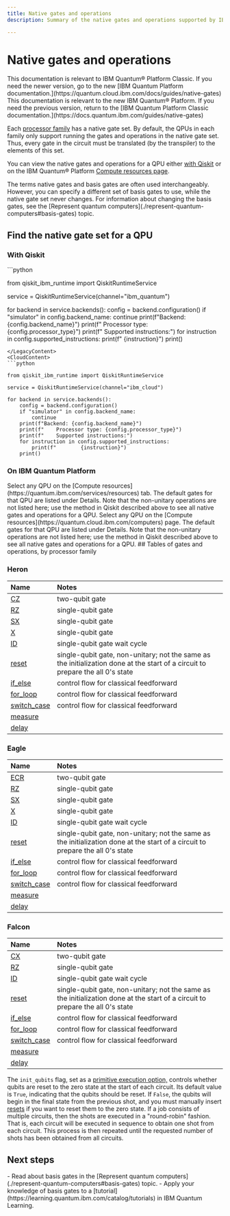 ```yaml
---
title: Native gates and operations
description: Summary of the native gates and operations supported by IBM quantum processing units

---
```



# Native gates and operations

<LegacyContent>
<Admonition type="note">
This documentation is relevant to IBM Quantum&reg; Platform Classic. If you need the newer version, go to the new [IBM Quantum Platform documentation.](https://quantum.cloud.ibm.com/docs/guides/native-gates)
</Admonition>
</LegacyContent>
<CloudContent>
<Admonition type="note">
This documentation is relevant to the new IBM Quantum&reg; Platform. If you need the previous version, return to the [IBM Quantum Platform Classic documentation.](https://docs.quantum.ibm.com/guides/native-gates)
</Admonition>
</CloudContent>

Each [processor family](processor-types) has a native gate set. By default, the QPUs in each family only support running the gates and operations in the native gate set. Thus, every gate in the circuit must be translated (by the transpiler) to the elements of this set.

You can view the native gates and operations for a QPU either [with Qiskit](#native-gates-with-qiskit) or on the IBM Quantum&reg; Platform [Compute resources page](#native-gates-on-platform).

<Admonition type="note" title="Basis gates">
The terms native gates and basis gates are often used interchangeably. However, you can specify a different set of basis gates to use, while the native gate set never changes. For information about changing the basis gates, see the [Represent quantum computers](./represent-quantum-computers#basis-gates) topic.
</Admonition>

## Find the native gate set for a QPU

<span id="native-gates-with-qiskit"></span>
### With Qiskit
<LegacyContent>
```python

from qiskit_ibm_runtime import QiskitRuntimeService

service = QiskitRuntimeService(channel="ibm_quantum")

for backend in service.backends():
    config = backend.configuration()
    if "simulator" in config.backend_name:
        continue
    print(f"Backend: {config.backend_name}")
    print(f"    Processor type: {config.processor_type}")
    print(f"    Supported instructions:")
    for instruction in config.supported_instructions:
        print(f"        {instruction}")
    print()
```
</LegacyContent>
<CloudContent>
```python

from qiskit_ibm_runtime import QiskitRuntimeService

service = QiskitRuntimeService(channel="ibm_cloud")

for backend in service.backends():
    config = backend.configuration()
    if "simulator" in config.backend_name:
        continue
    print(f"Backend: {config.backend_name}")
    print(f"    Processor type: {config.processor_type}")
    print(f"    Supported instructions:")
    for instruction in config.supported_instructions:
        print(f"        {instruction}")
    print()
```
</CloudContent>

<span id="native-gates-on-platform"></span>
### On IBM Quantum Platform
<LegacyContent>
Select any QPU on the [Compute resources](https://quantum.ibm.com/services/resources) tab. The default gates for that QPU are listed under Details. Note that the non-unitary operations are not listed here; use the method in Qiskit described above to see all native gates and operations for a QPU.
</LegacyContent>
<CloudContent>
Select any QPU on the [Compute resources](https://quantum.cloud.ibm.com/computers) page. The default gates for that QPU are listed under Details. Note that the non-unitary operations are not listed here; use the method in Qiskit described above to see all native gates and operations for a QPU.
</CloudContent>
## Tables of gates and operations, by processor family

### Heron

| Name |  Notes |
| :--- | :--- |
| [CZ](/docs/api/qiskit/qiskit.circuit.library.CZGate) | two-qubit gate |
| [RZ](/docs/api/qiskit/qiskit.circuit.library.RZGate) | single-qubit gate |
| [SX](/docs/api/qiskit/qiskit.circuit.library.SXGate)  |single-qubit gate |
| [X](/docs/api/qiskit/qiskit.circuit.library.XGate)  | single-qubit gate |
| [ID](/docs/api/qiskit/qiskit.circuit.library.IGate) | single-qubit gate wait cycle |
| [reset](/docs/api/qiskit/circuit#qiskit.circuit.Reset)  | single-qubit gate, non-unitary; not the same as the initialization done at the start of a circuit to prepare the all 0's state |
| [if_else](/docs/api/qiskit/qiskit.circuit.IfElseOp) | control flow for classical feedforward |
| [for_loop](/docs/api/qiskit/qiskit.circuit.ForLoopOp) | control flow for classical feedforward |
| [switch_case](/docs/api/qiskit/qiskit.circuit.SwitchCaseOp) | control flow for classical feedforward |
| [measure](/docs/api/qiskit/circuit#qiskit.circuit.Measure) | |
| [delay](/docs/api/qiskit/circuit#qiskit.circuit.Delay) |  |

### Eagle

| Name |  Notes |
| :--- | :--- |
| [ECR](/docs/api/qiskit/qiskit.circuit.library.ECRGate) | two-qubit gate |
| [RZ](/docs/api/qiskit/qiskit.circuit.library.RZGate) | single-qubit gate |
| [SX](/docs/api/qiskit/qiskit.circuit.library.SXGate)  |single-qubit gate |
| [X](/docs/api/qiskit/qiskit.circuit.library.XGate)  | single-qubit gate |
| [ID](/docs/api/qiskit/qiskit.circuit.library.IGate) | single-qubit gate wait cycle |
| [reset](/docs/api/qiskit/circuit#qiskit.circuit.Reset)  | single-qubit gate, non-unitary; not the same as the initialization done at the start of a circuit to prepare the all 0's state |
| [if_else](/docs/api/qiskit/qiskit.circuit.IfElseOp) | control flow for classical feedforward |
| [for_loop](/docs/api/qiskit/qiskit.circuit.ForLoopOp) | control flow for classical feedforward |
| [switch_case](/docs/api/qiskit/qiskit.circuit.SwitchCaseOp) | control flow for classical feedforward |
| [measure](/docs/api/qiskit/circuit#qiskit.circuit.Measure) | |
| [delay](/docs/api/qiskit/circuit#qiskit.circuit.Delay) |  |

### Falcon

| Name |  Notes |
| :--- | :--- |
| [CX](/docs/api/qiskit/qiskit.circuit.library.CXGate)  | two-qubit gate |
| [RZ](/docs/api/qiskit/qiskit.circuit.library.RZGate) | single-qubit gate |
| [ID](/docs/api/qiskit/qiskit.circuit.library.IGate) | single-qubit gate wait cycle |
| [reset](/docs/api/qiskit/circuit#qiskit.circuit.Reset)  | single-qubit gate, non-unitary; not the same as the initialization done at the start of a circuit to prepare the all 0's state |
| [if_else](/docs/api/qiskit/qiskit.circuit.IfElseOp) | control flow for classical feedforward |
| [for_loop](/docs/api/qiskit/qiskit.circuit.ForLoopOp) | control flow for classical feedforward |
| [switch_case](/docs/api/qiskit/qiskit.circuit.SwitchCaseOp) | control flow for classical feedforward |
| [measure](/docs/api/qiskit/circuit#qiskit.circuit.Measure) | |
| [delay](/docs/api/qiskit/circuit#qiskit.circuit.Delay) |  |


<Admonition type="tip" title="The init_qubits flag">

The `init_qubits` flag, set as a [primitive execution option,](/docs/api/qiskit-ibm-runtime/options-execution-options-v2) controls whether qubits are reset to the zero state at the start of each circuit. Its default value is `True`, indicating that the qubits should be reset. If `False`, the qubits will begin in the final state from the previous shot, and you must manually insert [resets](/docs/api/qiskit/circuit#qiskit.circuit.Reset) if you want to reset them to the zero state. If a job consists of multiple circuits, then the shots are executed in a "round-robin" fashion. That is, each circuit will be executed in sequence to obtain one shot from each circuit. This process is then repeated until the requested number of shots has been obtained from all circuits.
</Admonition>

## Next steps

<Admonition type="tip" title="Recommendations">
    - Read about basis gates in the [Represent quantum computers](./represent-quantum-computers#basis-gates) topic.
    - Apply your knowledge of basis gates to a [tutorial](https://learning.quantum.ibm.com/catalog/tutorials) in IBM Quantum Learning.
</Admonition>

